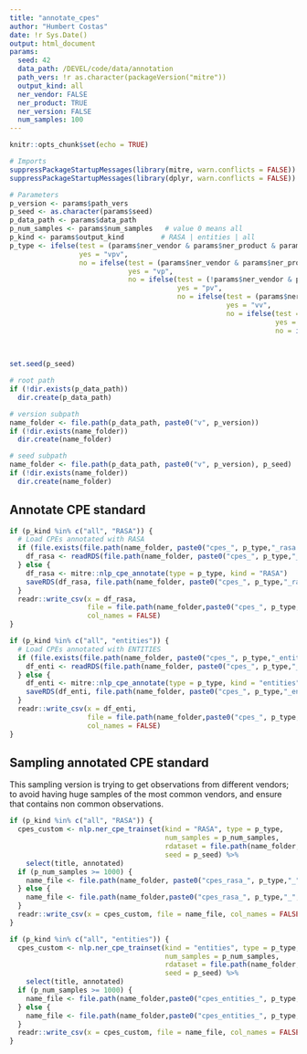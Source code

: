 ```yaml
---
title: "annotate_cpes"
author: "Humbert Costas"
date: !r Sys.Date()
output: html_document
params:
  seed: 42
  data_path: /DEVEL/code/data/annotation
  path_vers: !r as.character(packageVersion("mitre"))
  output_kind: all
  ner_vendor: FALSE
  ner_product: TRUE
  ner_version: FALSE
  num_samples: 100
---
```


```r
knitr::opts_chunk$set(echo = TRUE)

# Imports
suppressPackageStartupMessages(library(mitre, warn.conflicts = FALSE))
suppressPackageStartupMessages(library(dplyr, warn.conflicts = FALSE))

# Parameters
p_version <- params$path_vers
p_seed <- as.character(params$seed)
p_data_path <- params$data_path
p_num_samples <- params$num_samples   # value 0 means all
p_kind <- params$output_kind         # RASA | entities | all
p_type <- ifelse(test = (params$ner_vendor & params$ner_product & params$ner_version), 
                 yes = "vpv", 
                 no = ifelse(test = (params$ner_vendor & params$ner_product & !params$ner_version), 
                             yes = "vp", 
                             no = ifelse(test = (!params$ner_vendor & params$ner_product & params$ner_version), 
                                         yes = "pv", 
                                         no = ifelse(test = (params$ner_vendor & !params$ner_product & params$ner_version), 
                                                     yes = "vv", 
                                                     no = ifelse(test = (params$ner_vendor), 
                                                                 yes = "vend", 
                                                                 no = ifelse(test = (params$ner_product), 
                                                                             yes = "prod", 
                                                                             no = "vers"))))))

set.seed(p_seed)
```

```r
# root path
if (!dir.exists(p_data_path))
  dir.create(p_data_path)

# version subpath
name_folder <- file.path(p_data_path, paste0("v", p_version))
if (!dir.exists(name_folder))
  dir.create(name_folder)

# seed subpath
name_folder <- file.path(p_data_path, paste0("v", p_version), p_seed)
if (!dir.exists(name_folder))
  dir.create(name_folder)
```

## Annotate CPE standard

```r
if (p_kind %in% c("all", "RASA")) {
  # Load CPEs annotated with RASA
  if (file.exists(file.path(name_folder, paste0("cpes_", p_type,"_rasa.rds")))) {
    df_rasa <- readRDS(file.path(name_folder, paste0("cpes_", p_type,"_rasa.rds")))
  } else {
    df_rasa <- mitre::nlp_cpe_annotate(type = p_type, kind = "RASA")
    saveRDS(df_rasa, file.path(name_folder, paste0("cpes_", p_type,"_rasa.rds")))
  }
  readr::write_csv(x = df_rasa,
                   file = file.path(name_folder,paste0("cpes_", p_type,"_rasa.csv")),
                   col_names = FALSE)
}

if (p_kind %in% c("all", "entities")) {
  # Load CPEs annotated with ENTITIES
  if (file.exists(file.path(name_folder, paste0("cpes_", p_type,"_entities.rds")))) {
    df_enti <- readRDS(file.path(name_folder, paste0("cpes_", p_type,"_entities.rds")))
  } else {
    df_enti <- mitre::nlp_cpe_annotate(type = p_type, kind = "entities")
    saveRDS(df_enti, file.path(name_folder, paste0("cpes_", p_type,"_entities.rds")))
  }
  readr::write_csv(x = df_enti,
                   file = file.path(name_folder,paste0("cpes_", p_type,"_entities.csv")),
                   col_names = FALSE)
}
```

## Sampling annotated CPE standard

This sampling version is trying to get observations from different
vendors; to avoid having huge samples of the most common vendors, and ensure 
that contains non common observations.

```r

if (p_kind %in% c("all", "RASA")) {
  cpes_custom <- nlp.ner_cpe_trainset(kind = "RASA", type = p_type,
                                      num_samples = p_num_samples,
                                      rdataset = file.path(name_folder, paste0("cpes_", p_type,"_rasa.rds")),
                                      seed = p_seed) %>%
    select(title, annotated)
  if (p_num_samples >= 1000) {
    name_file <- file.path(name_folder, paste0("cpes_rasa_", p_type,"_", round(p_num_samples / 1000, 1), "k.csv"))
  } else {
    name_file <- file.path(name_folder,paste0("cpes_rasa_", p_type,"_", p_num_samples, ".csv"))
  }
  readr::write_csv(x = cpes_custom, file = name_file, col_names = FALSE)
}

if (p_kind %in% c("all", "entities")) {
  cpes_custom <- nlp.ner_cpe_trainset(kind = "entities", type = p_type,
                                      num_samples = p_num_samples,
                                      rdataset = file.path(name_folder, paste0("cpes_", p_type,"_entities.rds")),
                                      seed = p_seed) %>%
    select(title, annotated)
  if (p_num_samples >= 1000) {
    name_file <- file.path(name_folder,paste0("cpes_entities_", p_type,"_", round(p_num_samples / 1000, 1), "k.csv"))
  } else {
    name_file <- file.path(name_folder,paste0("cpes_entities_", p_type,"_", p_num_samples, ".csv"))
  }
  readr::write_csv(x = cpes_custom, file = name_file, col_names = FALSE)
}

```
